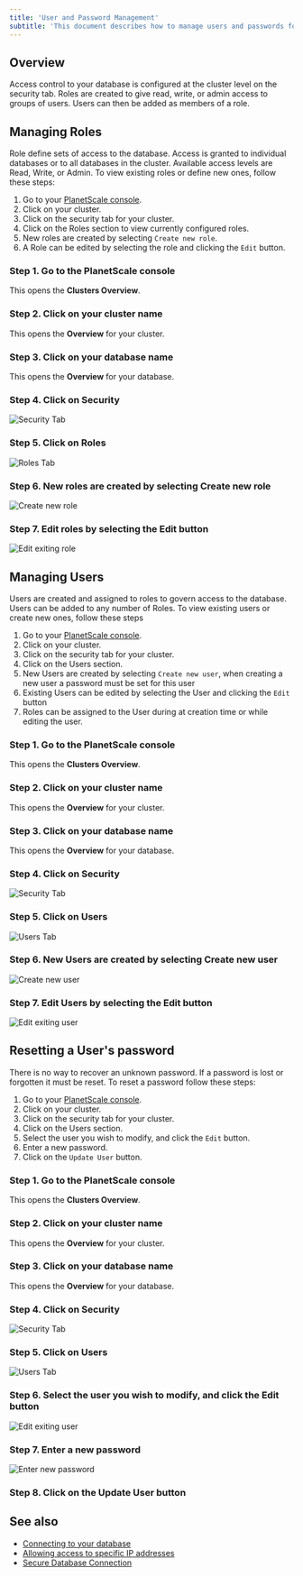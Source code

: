 ```yaml
---
title: 'User and Password Management'
subtitle: 'This document describes how to manage users and passwords for your PlanetScaleDB clusters.'
---
```


## Overview

Access control to your database is configured at the cluster level on the security tab. Roles are created to give read, write, or admin access to groups of users. Users can then be added as members of a role.

## Managing Roles

Role define sets of access to the database. Access is granted to individual databases or to all databases in the cluster. Available access levels are Read, Write, or Admin. To view existing roles or define new ones, follow these steps:

1. Go to your [PlanetScale console](https://console.planetscale.com).
2. Click on your cluster.
3. Click on the security tab for your cluster.
4. Click on the Roles section to view currently configured roles.
5. New roles are created by selecting `Create new role`.
6. A Role can be edited by selecting the role and clicking the `Edit` button.

### Step 1. Go to the PlanetScale console

This opens the **Clusters Overview**.

### Step 2. Click on your cluster name

This opens the **Overview** for your cluster.

### Step 3. Click on your database name

This opens the **Overview** for your database.

### Step 4. Click on Security

![Security Tab](/img/v1/security-tab.png)

### Step 5. Click on Roles

![Roles Tab](/img/v1/roles-tab.png)

### Step 6. New roles are created by selecting Create new role

![Create new role](/img/v1/create-new-role.png)

### Step 7. Edit roles by selecting the Edit button

![Edit exiting role](/img/v1/edit-existing-role.png)

## Managing Users

Users are created and assigned to roles to govern access to the database. Users can be added to any number of Roles. To view existing users or create new ones, follow these steps

1. Go to your [PlanetScale console](https://console.planetscale.com).
2. Click on your cluster.
3. Click on the security tab for your cluster.
4. Click on the Users section.
5. New Users are created by selecting `Create new user`, when creating a new user a password must be set for this user
6. Existing Users can be edited by selecting the User and clicking the `Edit` button
7. Roles can be assigned to the User during at creation time or while editing the user.

### Step 1. Go to the PlanetScale console

This opens the **Clusters Overview**.

### Step 2. Click on your cluster name

This opens the **Overview** for your cluster.

### Step 3. Click on your database name

This opens the **Overview** for your database.

### Step 4. Click on Security

![Security Tab](/img/v1/security-tab.png)

### Step 5. Click on Users

![Users Tab](/img/v1/users-tab.png)

### Step 6. New Users are created by selecting Create new user

![Create new user](/img/v1/create-new-user.png)

### Step 7. Edit Users by selecting the Edit button

![Edit exiting user](/img/v1/edit-existing-user.png)

## Resetting a User's password

There is no way to recover an unknown password. If a password is lost or forgotten it must be reset. To reset a password follow these steps:

1. Go to your [PlanetScale console](https://console.planetscale.com).
2. Click on your cluster.
3. Click on the security tab for your cluster.
4. Click on the Users section.
5. Select the user you wish to modify, and click the `Edit` button.
6. Enter a new password.
7. Click on the `Update User` button.

### Step 1. Go to the PlanetScale console

This opens the **Clusters Overview**.

### Step 2. Click on your cluster name

This opens the **Overview** for your cluster.

### Step 3. Click on your database name

This opens the **Overview** for your database.

### Step 4. Click on Security

![Security Tab](/img/v1/security-tab.png)

### Step 5. Click on Users

![Users Tab](/img/v1/users-tab.png)

### Step 6. Select the user you wish to modify, and click the Edit button

![Edit exiting user](/img/v1/edit-existing-user.png)

### Step 7. Enter a new password

![Enter new password](/img/v1/update-password.png)

### Step 8. Click on the Update User button

## See also

- [Connecting to your database](connecting-to-db)
- [Allowing access to specific IP addresses](allowing-ips)
- [Secure Database Connection](secure-connection)
